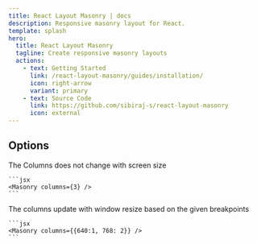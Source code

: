 ```yaml
---
title: React Layout Masonry | docs
description: Responsive masonry layout for React.
template: splash
hero:
  title: React Layout Masonry
  tagline: Create responsive masonry layouts
  actions:
    - text: Getting Started
      link: /react-layout-masonry/guides/installation/
      icon: right-arrow
      variant: primary
    - text: Source Code
      link: https://github.com/sibiraj-s/react-layout-masonry
      icon: external
---
```



## Options

<CardGrid stagger>
  <Card title="Fixed Layout" icon="rocket">
    The Columns does not change with screen size

    ```jsx
    <Masonry columns={3} />
    ```

  </Card>
  <Card title="Responsive Layout" icon="rocket">
    The columns update with window resize based on the given breakpoints

    ```jsx
    <Masonry columns={{640:1, 768: 2}} />
    ```

  </Card>
</CardGrid>
